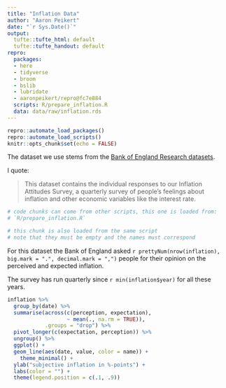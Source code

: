 ```yaml
---
title: "Inflation Data"
author: "Aaron Peikert"
date: "`r Sys.Date()`"
output:
  tufte::tufte_html: default
  tufte::tufte_handout: default
repro:
  packages:
  - here
  - tidyverse
  - broom
  - bslib
  - lubridate
  - aaronpeikert/repro@fc7e884
  scripts: R/prepare_inflation.R
  data: data/raw/inflation.rds
---
```




```r
repro::automate_load_packages()
repro::automate_load_scripts()
knitr::opts_chunk$set(echo = FALSE)
```

The dataset we use stems from the [Bank of England Research datasets](https://www.bankofengland.co.uk/statistics/research-datasets).

I quote:

> This dataset contains the individual responses to our Inflation Attitudes Survey, a quarterly survey of people’s feelings about inflation and other economic variables like the interest rate. 

```r
# code chunks can come from other scripts, this one is loaded from:
# `R/prepare_inflation.R`
```

```r
# this chunk is also loaded from the same script
# note that they must be empty and the names must correspond
```

For this dataset the Bank of England asked `r prettyNum(nrow(inflation), big.mark = ".", decimal.mark = ",")` people for their opinion on the perceived and expected inflation.



The survey has run quarterly since `r min(inflation$year)` for all these years.

```r
inflation %>%  
  group_by(date) %>% 
  summarise(across(c(perception, expectation),
                   ~ mean(., na.rm = TRUE)),
            .groups = "drop") %>% 
  pivot_longer(c(expectation, perception)) %>% 
  ungroup() %>% 
  ggplot() +
  geom_line(aes(date, value, color = name)) +
    theme_minimal() +
  ylab("subjective inflation in %-points") +
  labs(color = "") +
  theme(legend.position = c(.1, .9)) 
```





